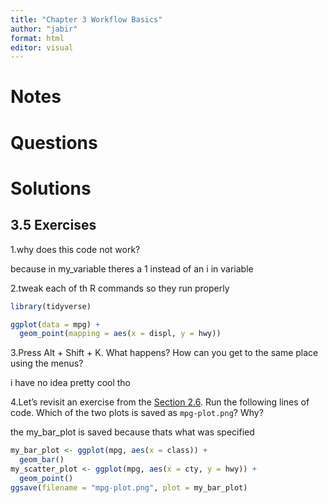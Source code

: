 ```yaml
---
title: "Chapter 3 Workflow Basics"
author: "jabir"
format: html
editor: visual
---
```


# Notes

# Questions

# Solutions

## 3.5 Exercises

1.why does this code not work?

because in my_variable theres a 1 instead of an i in variable

2.tweak each of th R commands so they run properly

```r
library(tidyverse)

ggplot(data = mpg) + 
  geom_point(mapping = aes(x = displ, y = hwy))
```

3.Press Alt + Shift + K. What happens? How can you get to the same place using the menus?

i have no idea pretty cool tho

4.Let's revisit an exercise from the [Section 2.6](https://r4ds.hadley.nz/data-visualize.html#sec-ggsave). Run the following lines of code. Which of the two plots is saved as `mpg-plot.png`? Why?

the my_bar_plot is saved because thats what was specified

```r
my_bar_plot <- ggplot(mpg, aes(x = class)) +
  geom_bar()
my_scatter_plot <- ggplot(mpg, aes(x = cty, y = hwy)) +
  geom_point()
ggsave(filename = "mpg-plot.png", plot = my_bar_plot)
```
